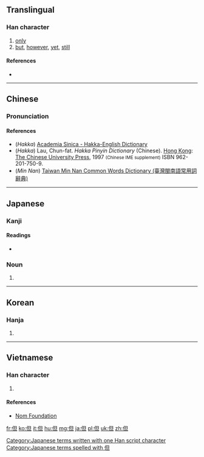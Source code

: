 ==Translingual==
{{stroke order|type=animate}}
{{stroke order}}

===Han character===
{{Han char|rn=9|rad=人|as=05|sn=7|four=2621<sub>0</sub>|canj=人日一 (OAM)|ids=⿰[[亻]][[旦]]}}

# [[only]]
# [[but]], [[however]], [[yet]], [[still]]

====References====
* {{Han ref|kx=0097.210|dkj=00495|dj=0206.100|hdz=10132.040|uh=4F46|ud=20294|bh=A6FD|bd=42749}}

----

==Chinese==
{{zh-hanzi-box|但}}

===Pronunciation===
{{zh-pron
|m=dàn
|c=daan6
|h=pfs=thàn;hpy=tan4
|mn=nā/tān
|w=
|mc=y
|oc=y
|ma=|ma2=
|cat=a,adv,conj,prep
}}

====References====
*(''Hakka'') [http://minhakka.ling.sinica.edu.tw/bkg/hakyin/search.php?DETAIL=1&LIMIT=id=42273&dbname=su_tian_1&graph=2 Academia Sinica - Hakka-English Dictionary]
*(''Hakka'') Lau, Chun-fat. ''Hakka Pinyin Dictionary'' (Chinese). [[Hong Kong]]: [[w:Chinese University of Hong Kong|The Chinese University Press]], 1997 <small>(Chinese IME supplement)</small> ISBN 962-201-750-9.
*(''Min Nan'') [http://twblg.dict.edu.tw/holodict_new/index.html Taiwan Min Nan Common Words Dictionary (臺灣閩南語常用詞辭典)]

----

==Japanese==

===Kanji===
{{ja-kanji|grade=c|rs=人05}}

====Readings====
* {{ja-readings|on=[[たん]] (tan), [[だん]] (dan)|kun=[[ただし]] (tadashi), [[ただ]] (tada)}}

===Noun===
{{ja-noun|k|hira=ただ|rom=tada}} 

# {{alternative form of|只|lang=ja}}

[[Category:Japanese terms written with one Han script character]]
[[Category:Japanese terms spelled with 但]]

----

==Korean==

===Hanja===
{{ko-hanja|hangeul=단|rv=dan|mr=tan}}

# {{defn|lang=ko|sort=人05}}

----

==Vietnamese==

===Han character===
{{vi-hantu|[[đởn]], [[đản]], [[giản]]|rs=人05}}

# {{defn|lang=vi|sort=人05}}

====References====
*[http://nomfoundation.org/common/nom_details.php?codepoint=4f46 Nom Foundation]

[[fr:但]]
[[ko:但]]
[[it:但]]
[[hu:但]]
[[mg:但]]
[[ja:但]]
[[pl:但]]
[[uk:但]]
[[zh:但]]